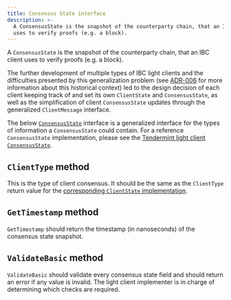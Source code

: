 ```yaml
---
title: Consensus State interface
description: >-
  A ConsensusState is the snapshot of the counterparty chain, that an IBC client
  uses to verify proofs (e.g. a block).
---
```

A `ConsensusState` is the snapshot of the counterparty chain, that an IBC client uses to verify proofs (e.g. a block).

The further development of multiple types of IBC light clients and the difficulties presented by this generalization problem (see [ADR-006](https://github.com/cosmos/ibc-go/blob/main/docs/architecture/adr-006-02-client-refactor.md) for more information about this historical context) led to the design decision of each client keeping track of and set its own `ClientState` and `ConsensusState`, as well as the simplification of client `ConsensusState` updates through the generalized `ClientMessage` interface.

The below [`ConsensusState`](https://github.com/cosmos/ibc-go/blob/main/modules/core/exported/client.go#L134) interface is a generalized interface for the types of information a `ConsensusState` could contain. For a reference `ConsensusState` implementation, please see the [Tendermint light client `ConsensusState`](https://github.com/cosmos/ibc-go/blob/main/modules/light-clients/07-tendermint/consensus_state.go).

## `ClientType` method

This is the type of client consensus. It should be the same as the `ClientType` return value for the [corresponding `ClientState` implementation](02-client-state).

## `GetTimestamp` method

`GetTimestamp` should return the timestamp (in nanoseconds) of the consensus state snapshot.

## `ValidateBasic` method

`ValidateBasic` should validate every consensus state field and should return an error if any value is invalid. The light client implementer is in charge of determining which checks are required.
